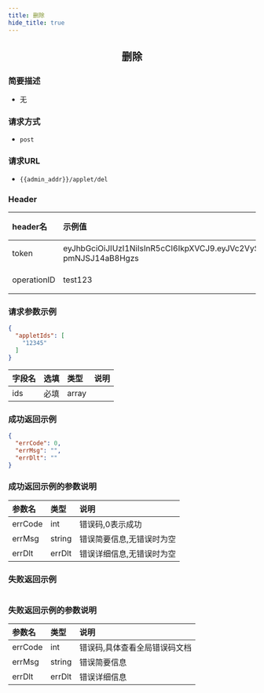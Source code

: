 ```yaml
---
title: 删除
hide_title: true
---
```


<center>

## 删除

</center>

### 简要描述
- 无
### 请求方式
- `post` 
### 请求URL
- `{{admin_addr}}/applet/del` 


### Header
|header名|示例值|选填|类型|说明|
|:----    |:-------    |:--- |---|------      |
|token|eyJhbGciOiJIUzI1NiIsInR5cCI6IkpXVCJ9.eyJVc2VySUQiOiJhZG1pbjIiLCJVc2VyVHlwZSI6MiwiZXhwIjoxNjk4NTcwOTUwLCJuYmYiOjE2OTA3OTQ2NTAsImlhdCI6MTY5MDc5NDk1MH0.DLbXohAp8mUx_qQZbK47T8GlUMm-pmNJSJ14aB8Hgzs|必填|string||
|operationID|test123|必填|string||


### 请求参数示例


```json
{
  "appletIds": [
    "12345"
  ]
}
```
|字段名|选填|类型|说明|
|:----    |:-------    |:--- |---|
|ids|必填|array||
### 成功返回示例


```json
{
  "errCode": 0,
  "errMsg": "",
  "errDlt": ""
}
```
### 成功返回示例的参数说明


|参数名|类型|说明|
|:----    |:-------    |:--- |
|errCode|int|错误码,0表示成功|
|errMsg|string|错误简要信息,无错误时为空|
|errDlt|errDlt|错误详细信息,无错误时为空|
### 失败返回示例


```json

```
### 失败返回示例的参数说明


|参数名|类型|说明|
|:----    |:-------    |:--- |
|errCode|int|错误码,具体查看全局错误码文档|
|errMsg|string|错误简要信息|
|errDlt|errDlt|错误详细信息|
